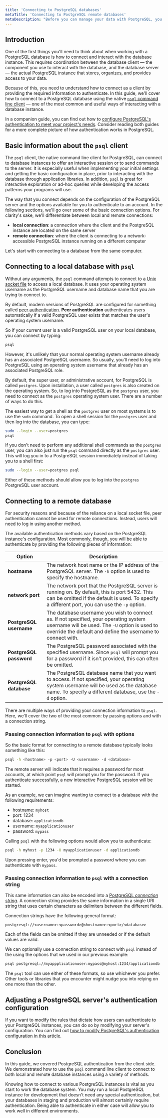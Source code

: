 ```yaml
---
title: 'Connecting to PostgreSQL databases'
metaTitle: 'Connecting to PostgreSQL remote databases'
metaDescription: "Before you can manage your data with PostgreSQL, you need to be able to connect to the database server.  In this guide, we'll use the `psql` command line client to demonstrate how to connect to PostgreSQL databases."
---
```


## Introduction

One of the first things you'll need to think about when working with a PostgreSQL database is how to connect and interact with the database instance.  This requires coordination between the database client — the component you use to interact with the database, and the database server — the actual PostgreSQL instance that stores, organizes, and provides access to your data.

Because of this, you need to understand how to connect as a client by providing the required information to authenticate.  In this guide, we'll cover how to connect to a PostgreSQL database using the native [`psql` command line client](https://www.postgresql.org/docs/current/app-psql.html) — one of the most common and useful ways of interacting with a database instance.

In a companion guide, you can find out how to [configure PostgreSQL's authentication to meet your project's needs](/postgresql/authentication-and-authorization/configuring-user-authentication).  Consider reading both guides for a more complete picture of how authentication works in PostgreSQL.

## Basic information about the `psql` client

The `psql` client, the native command line client for PostgreSQL, can connect to database instances to offer an interactive session or to send commands to the server.  It is especially useful when implementing your initial settings and getting the basic configuration in place, prior to interacting with the database through application libraries.  In addition, `psql` is great for interactive exploration or ad-hoc queries while developing the access patterns your programs will use.

The way that you connect depends on the configuration of the PostgreSQL server and the options available for you to authenticate to an account.  In the following sections, we'll go over some of the basic connection options.  For clarity's sake, we'll differentiate between local and remote connections:

* **local connection**: a connection where the client and the PostgreSQL instance are located on the same server 
* **remote connection**: where the client is connecting to a network-accessible PostgreSQL instance running on a different computer

Let's start with connecting to a database from the same computer.

## Connecting to a local database with `psql`

Without any arguments, the `psql` command attempts to connect to a [Unix socket file](https://en.wikipedia.org/wiki/Unix_file_types) to access a local database.  It uses your operating system username as the PostgreSQL username and database name that you are trying to connect to.

By default, modern versions of PostgreSQL are configured for something called [peer authentication](https://www.postgresql.org/docs/current/auth-peer.html).  **Peer authentication** authenticates users automatically if a valid PostgreSQL user exists that matches the user's operating system username.

So if your current user is a valid PostgreSQL user on your local database, you can connect by typing:

```bash
psql
```

However, it's unlikely that your normal operating system username already has an associated PostgreSQL username.  So usually, you'll need to log into PostgreSQL using an operating system username that already has an associated PostgreSQL role.

By default, the super user, or administrative account, for PostgreSQL is called `postgres`.  Upon installation, a user called `postgres` is also created on the operating system.  So, to log into PostgreSQL as the `postgres` user, you need to connect as the `postgres` operating system user.  There are a number of ways to do this.

The easiest way to get a shell as the `postgres` user on most systems is to use the `sudo` command.  To open a shell session for the `postgres` user and then log into the database, you can type:

```bash
sudo --login --user=postgres
psql
```

If you don't need to perform any additional shell commands as the `postgres` user, you can also just run the `psql` command directly as the `postgres` user.  This will log you in to a PostgreSQL session immediately instead of taking you to a shell first:

```bash
sudo --login --user=postgres psql
```

Either of these methods should allow you to log into the `postgres` PostgreSQL user account.

## Connecting to a remote database

For security reasons and because of the reliance on a local socket file, peer authentication cannot be used for remote connections.  Instead, users will need to log in using another method.

The available authentication methods vary based on the PostgreSQL instance's configuration.  Most commonly, though, you will be able to authenticate by providing the following pieces of information:

| **Option** | **Description** |
| ---------- | --------------- |
| **hostname** | The network host name or the IP address of the PostgreSQL server.  The `-h` option is used to specify the hostname. |
| **network port** | The network port that the PostgreSQL server is running on.  By default, this is port 5432.  This can be omitted if the default is used.  To specify a different port, you can use the `-p` option. |
| **PostgreSQL username** | The database username you wish to connect as.  If not specified, your operating system username will be used.  The `-U` option is used to override the default and define the username to connect with. |
| **PostgreSQL password** | The PostgreSQL password associated with the specified username.  Since `psql` will prompt you for a password if it isn't provided, this can often be omitted. |
| **PostgreSQL database** | The PostgreSQL database name that you want to access.  If not specified, your operating system username will be used as the database name.  To specify a different database, use the `-d` option. |

There are multiple ways of providing your connection information to `psql`.  Here, we'll cover the two of the most common: by passing options and with a connection string.

### Passing connection information to `psql` with options

So the basic format for connecting to a remote database typically looks something like this:

```bash
psql -h <hostname> -p <port> -U <username> -d <database>
```

The remote server will indicate that it requires a password for most accounts, at which point `psql` will prompt you for the password.  If you authenticate successfully, a new interactive PostgreSQL session will be started.

As an example, we can imagine wanting to connect to a database with the following requirements:

* hostname: `myhost`
* port: 1234
* database: `applicationdb`
* username: `myapplicationuser`
* password: `mypass`

Calling `psql` with the following options would allow you to authenticate:

```bash
psql -h myhost -p 1234 -U myapplicationuser -d applicationdb
```

Upon pressing enter, you'd be prompted a password where you can authenticate with `mypass`.

### Passing connection information to `psql` with a connection string

This same information can also be encoded into a [PostgreSQL *connection string*](https://www.postgresql.org/docs/current/libpq-connect.html#id-1.7.3.8.3.6).  A connection string provides the same information in a single URI string that uses certain characters as delimiters between the different fields.

Connection strings have the following general format:

```
postgresql://<username>:<password>@<hostname>:<port>/<database>
```

Each of the fields can be omitted if they are unneeded or if the default values are valid.

We can optionally use a connection string to connect with `psql` instead of the using the options that we used in our previous example:

```bash
psql postgresql://myappplicationuser:mypass@myhost:1234/applicationdb
```

The `psql` tool can use either of these formats, so use whichever you prefer.  Other tools or libraries that you encounter might nudge you into relying on one more than the other.

## Adjusting a PostgreSQL server's authentication configuration

If you want to modify the rules that dictate how users can authenticate to your PostgreSQL instances, you can do so by modifying your server's configuration.  You can find out [how to modify PostgreSQL's authentication configuration in this article](/postgresql/authentication-and-authorization/configuring-user-authentication).

## Conclusion

In this guide, we covered PostgreSQL authentication from the client side.  We demonstrated how to use the `psql` command line client to connect to both local and remote database instances using a variety of methods.

Knowing how to connect to various PostgreSQL instances is vital as you start to work the database system.  You may run a local PostgreSQL instance for development that doesn't need any special authentication, but your databases in staging and production will almost certainly require authentication.  Being able to authenticate in either case will allow you to work well in different environments.
